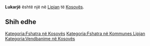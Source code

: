 {{Fshat në 
 | Emri                = Lukarjë
 | EmriAlt                = 
 | NAME_SHORT_FORM=      
 | NAME_GENERIC=      
 | NAME_SORT_NAME_RO=      LUKARJE
 | FULL_NAME_RO = Lukarjë
 | FULL_NAME_ND_RO=Lukarje
 | SORT_NAME_RG=LUKARJE
 | FULL_NAME_RG=Lukarjë
 | FULL_NAME_ND_RG=Lukarje
 | SRP_NAME_SHORT_FORM=      
 | SRP_NAME_GENERIC=      
 | SRP_NAME_SORT_NAME_RO=      
 | SRP_FULL_NAME_RO = 
 | SRP_FULL_NAME_ND_RO=
 | SRP_SORT_NAME_RG=
 | SRP_FULL_NAME_RG=
 | SRP_FULL_NAME_ND_RG=
 | Emri (Rasa dhanore) = 
 | Figura              = 
 | Shteti              = Kosovo
 | Komuna              = Lipjan
 | Kodi postar         = 
 | Sipërfaqja          = 

 | Popullsia           = 

 | Regj. i popullsisë  = 
 | Dend. e popullsisë  = 
 | Faqja zyrtare       = 
 <!--- Koordinatat ----> 
 | Gjerësia            = 43.102778
 | Gjatësia            = 20.904722
 | Lartësia            = 
}}
'''Lukarjë''' është një [[]] në [[Lipjan]] të [[Kosovës]].

<!-- == Gjeografia == -->
<!-- == Historia == -->
<!-- == Demografia == -->
== Shih edhe ==
{{Komuna Lipjan}}
{{Kosovo-Administrata-Cung}}

[[Kategoria:Fshatra në Kosovës]]
[[Kategoria:Fshatra në Kommunes Lipjan]]
[[Kategoria:Vendbanime në Kosovës]]